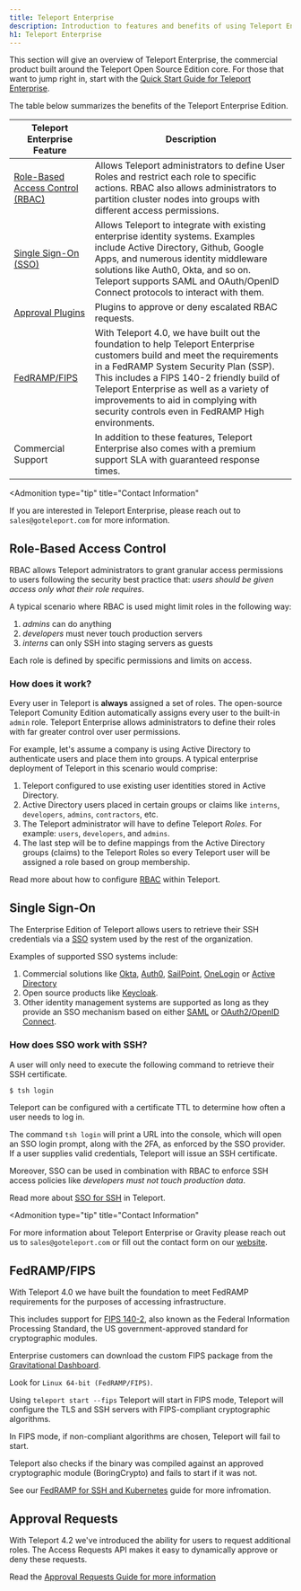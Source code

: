 ```yaml
---
title: Teleport Enterprise
description: Introduction to features and benefits of using Teleport Enterprise. Why upgrade to Teleport Enterprise?
h1: Teleport Enterprise
---
```


This section will give an overview of Teleport Enterprise, the commercial product built around
the Teleport Open Source Edition core. For those that want to jump right in, start
with the [Quick Start Guide for Teleport Enterprise](quickstart-enterprise.mdx).

The table below summarizes the benefits of the Teleport Enterprise Edition.

| Teleport Enterprise Feature | Description |
| - | - |
| [Role-Based Access Control (RBAC)](#role-based-access-control) | Allows Teleport administrators to define User Roles and restrict each role to specific actions. RBAC also allows administrators to partition cluster nodes into groups with different access permissions. |
| [Single Sign-On (SSO)](#single-sign-on) | Allows Teleport to integrate with existing enterprise identity systems. Examples include Active Directory, Github, Google Apps, and numerous identity middleware solutions like Auth0, Okta, and so on. Teleport supports SAML and OAuth/OpenID Connect protocols to interact with them. |
| [Approval Plugins](workflow/index.mdx) | Plugins to approve or deny escalated RBAC requests. |
| [FedRAMP/FIPS](#fedrampfips) | With Teleport 4.0, we have built out the foundation to help Teleport Enterprise customers build and meet the requirements in a FedRAMP System Security Plan (SSP). This includes a FIPS 140-2 friendly build of Teleport Enterprise as well as a variety of improvements to aid in complying with security controls even in FedRAMP High environments. |
| Commercial Support | In addition to these features, Teleport Enterprise also comes with a premium support SLA with guaranteed response times. |

<Admonition
  type="tip"
  title="Contact Information"
>
  If you are interested in Teleport Enterprise, please reach out to
  `sales@goteleport.com` for more information.
</Admonition>

## Role-Based Access Control

RBAC allows Teleport administrators to grant granular access permissions to users following the security best practice that: *users should be given access only what their role requires*.

A typical scenario where RBAC is used might limit roles in the following way: 

1. *admins* can do anything
2. *developers* must never touch production servers
3. *interns* can only SSH into staging servers as guests

Each role is defined by specific permissions and limits on access. 

### How does it work?

Every user in Teleport is **always** assigned a set of roles. The open-source Teleport Comunity Edition 
automatically assigns every user to the built-in `admin`
role. Teleport Enterprise allows administrators to define their roles with far greater control over user permissions.

For example, let's assume a company is using Active Directory to authenticate users and place
them into groups. A typical enterprise deployment of Teleport in this scenario
would comprise:

1. Teleport configured to use existing user identities stored in Active
   Directory.
2. Active Directory users placed in certain groups or claims like `interns`,
   `developers`, `admins`, `contractors`, etc.
3. The Teleport administrator will have to define Teleport *Roles*. For
   example: `users`, `developers`, and `admins`.
4. The last step will be to define mappings from the Active Directory groups (claims)
   to the Teleport Roles so every Teleport user will be assigned a role based on group membership.

Read more about how to configure [RBAC](../access-controls/introduction.mdx) within Teleport.

## Single Sign-On

The Enterprise Edition of Teleport allows users to retrieve their SSH
credentials via a [SSO](https://en.wikipedia.org/wiki/Single_sign-on) system used by the rest of the organization.

Examples of supported SSO systems include:

1. Commercial solutions like [Okta](https://www.okta.com), [Auth0](https://auth0.com/), [SailPoint](https://www.sailpoint.com/), [OneLogin](https://www.onelogin.com/) or [Active Directory](https://en.wikipedia.org/wiki/Active_Directory_Federation_Services)
2. Open source products like [Keycloak](http://www.keycloak.org).
3. Other identity management systems are supported as long as they provide an
SSO mechanism based on either [SAML](https://en.wikipedia.org/wiki/Security_Assertion_Markup_Language)
or [OAuth2/OpenID Connect](https://en.wikipedia.org/wiki/OpenID_Connect).

### How does SSO work with SSH?

A user will only need to execute the following command to retrieve their SSH certificate.

```bash
$ tsh login
```

Teleport can be configured with a certificate TTL to determine how often a user needs to log in.

The command `tsh login` will print a URL into the console, which will open an SSO login
prompt, along with the 2FA, as enforced by the SSO provider. If a user supplies
valid credentials, Teleport will issue an SSH certificate.

Moreover, SSO can be used in combination with RBAC to enforce SSH access policies like *developers must not touch production data*.

Read more about [SSO for SSH](sso/ssh-sso.mdx) in Teleport.

<Admonition
  type="tip"
  title="Contact Information"
>
  For more information about Teleport Enterprise or Gravity please reach out us to `sales@goteleport.com` or fill out the contact form on our [website](https://gravitational.com/demo).
</Admonition>

## FedRAMP/FIPS

With Teleport 4.0 we have built the foundation to meet FedRAMP requirements for
the purposes of accessing infrastructure. 

This includes support for [FIPS 140-2](https://en.wikipedia.org/wiki/FIPS\_140-2),
also known as the Federal Information Processing Standard, the US
government-approved standard for cryptographic modules.

Enterprise customers can download the custom FIPS package from the [Gravitational Dashboard](https://dashboard.gravitational.com/web/).

Look for `Linux 64-bit (FedRAMP/FIPS)`.

Using `teleport start --fips` Teleport will start in FIPS mode, Teleport will
configure the TLS and SSH servers with FIPS-compliant cryptographic algorithms.

In FIPS mode, if non-compliant algorithms are chosen, Teleport will fail to start.

Teleport also checks if the binary was compiled against an approved
cryptographic module (BoringCrypto) and fails to start if it was not.

See our [FedRAMP for SSH and Kubernetes](ssh-kubernetes-fedramp.mdx) guide for more infromation.

## Approval Requests

With Teleport 4.2 we've introduced the ability for users to request additional roles. The Access Requests API makes it easy to dynamically approve or deny these requests.

Read the [Approval Requests Guide for more information](workflow/index.mdx)
